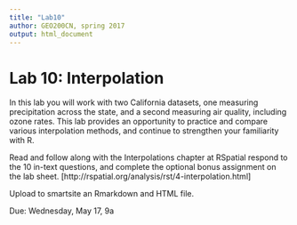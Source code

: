 ```yaml
---
title: "Lab10"
author: GEO200CN, spring 2017
output: html_document
---
```


# Lab 10: Interpolation
In this lab you will work with two California datasets, one measuring precipitation across the state, and a second measuring air quality, including ozone rates. This lab provides an opportunity to practice and compare various interpolation methods, and continue to strengthen your familiarity with R. 

Read and follow along with the Interpolations chapter at RSpatial respond to the 10 in-text questions, and complete the optional bonus assignment on the lab sheet. [http://rspatial.org/analysis/rst/4-interpolation.html]

Upload to smartsite an Rmarkdown and HTML file. 

Due: Wednesday, May 17, 9a



